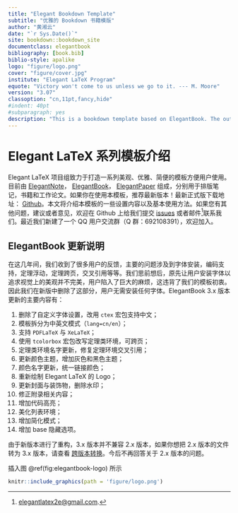 ```yaml
--- 
title: "Elegant Bookdown Template"
subtitle: "优雅的 Bookdown 书籍模版"
author: "黄湘云"
date: "`r Sys.Date()`"
site: bookdown::bookdown_site
documentclass: elegantbook
bibliography: [book.bib]
biblio-style: apalike
logo: "figure/logo.png"
cover: "figure/cover.jpg"
institute: "Elegant LaTeX Program"
equote: "Victory won't come to us unless we go to it. --- M. Moore"
version: "3.07"
classoption: "cn,11pt,fancy,hide"
#indent: 40pt
#subparagraph: yes
description: "This is a bookdown template based on ElegantBook. The output format for this template is bookdown::gitbook and bookdown::pdf_book."
---
```


\mainmatter

\hypersetup{pageanchor=true}

# Elegant LaTeX 系列模板介绍

Elegant LaTeX 项目组致力于打造一系列美观、优雅、简便的模板方便用户使用。目前由 [ElegantNote](https://github.com/ElegantLaTeX/ElegantNote)， [ElegantBook](https://github.com/ElegantLaTeX/ElegantBook)， [ElegantPaper](https://github.com/ElegantLaTeX/ElegantPaper) 组成，分别用于排版笔记，书籍和工作论文。如果你在使用本模板，推荐最新版本！最新正式版下载地址： [Github](https://github.com/ElegantLaTeX/ElegantBook/releases)。本文将介绍本模板的一些设置内容以及基本使用方法。如果您有其他问题，建议或者意见，欢迎在 Github 上给我们提交 [issues](https://github.com/ElegantLaTeX/ElegantBook/issues) 或者邮件^[<elegantlatex2e@gmail.com>.]联系我们。最近我们新建了一个 QQ 用户交流群（Q 群：692108391），欢迎加入。

## ElegantBook 更新说明

在这几年间，我们收到了很多用户的反馈，主要的问题涉及到字体安装，编码支持，定理浮动，定理跨页，交叉引用等等。我们思前想后，原先让用户安装字体以追求视觉上的美观并不完美，用户陷入了巨大的麻烦，这违背了我们的模板初衷。因此我们在新版中删除了这部分，用户无需安装任何字体。ElegantBook 3.x 版本更新的主要内容有：

1. 删除了自定义字体设置，改用 `ctex` 宏包支持中文；
1. 模板拆分为中英文模式（`lang=cn/en`）；
1. 支持 `PDFLaTeX` 与 `XeLaTeX`；
1. 使用 `tcolorbox` 宏包改写定理类环境，可跨页；
1. 定理类环境名字更新，修复定理环境交叉引用；
1. 更新颜色主题，增加灰色和黑色主题；
1. 颜色名字更新，统一链接颜色；
1. 重新绘制 Elegant LaTeX 的 Logo；
1. 更新封面与装饰物，删除水印；
1. 修正附录相关内容；
1. 增加代码高亮；
1. 美化列表环境；
1. 增加简化模式；
1. 增加 base 隐藏选项。

::: note
由于新版本进行了重构，3.x 版本并不兼容 2.x 版本，如果你想把 2.x 版本的文件转为 3.x 版本，请查看 [跨版本转换](https://github.com/ElegantLaTeX/ElegantBook/wiki/convert)。今后不再回答关于 2.x 版本的问题。
:::

插入图 \@ref(fig:elegantbook-logo) 所示

```r
knitr::include_graphics(path = 'figure/logo.png')
```
